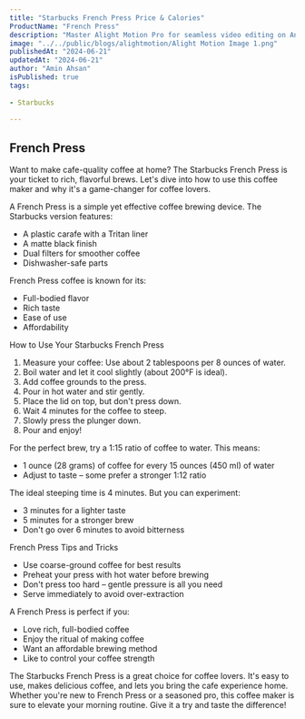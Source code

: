 ```yaml
---
title: "Starbucks French Press Price & Calories"
ProductName: "French Press" 
description: "Master Alight Motion Pro for seamless video editing on Android, iOS, and Tablets with our ultimate guide, unlocking advanced features and elevating your skills in 2024!"
image: "../../public/blogs/alightmotion/Alight Motion Image 1.png"
publishedAt: "2024-06-21"
updatedAt: "2024-06-21"
author: "Amin Ahsan"
isPublished: true
tags:
 
- Starbucks
      
---
```


## French Press 
  
  Want to make cafe-quality coffee at home? The Starbucks French Press is your ticket to rich, flavorful brews. Let's dive into how to use this coffee maker and why it's a game-changer for coffee lovers.

A French Press is a simple yet effective coffee brewing device. The Starbucks version features:
- A plastic carafe with a Tritan liner
- A matte black finish
- Dual filters for smoother coffee
- Dishwasher-safe parts

French Press coffee is known for its:
- Full-bodied flavor
- Rich taste
- Ease of use
- Affordability

How to Use Your Starbucks French Press

1. Measure your coffee: Use about 2 tablespoons per 8 ounces of water.
2. Boil water and let it cool slightly (about 200°F is ideal).
3. Add coffee grounds to the press.
4. Pour in hot water and stir gently.
5. Place the lid on top, but don't press down.
6. Wait 4 minutes for the coffee to steep.
7. Slowly press the plunger down.
8. Pour and enjoy!

For the perfect brew, try a 1:15 ratio of coffee to water. This means:
- 1 ounce (28 grams) of coffee for every 15 ounces (450 ml) of water
- Adjust to taste – some prefer a stronger 1:12 ratio

The ideal steeping time is 4 minutes. But you can experiment:
- 3 minutes for a lighter taste
- 5 minutes for a stronger brew
- Don't go over 6 minutes to avoid bitterness

French Press Tips and Tricks
- Use coarse-ground coffee for best results
- Preheat your press with hot water before brewing
- Don't press too hard – gentle pressure is all you need
- Serve immediately to avoid over-extraction

A French Press is perfect if you:
- Love rich, full-bodied coffee
- Enjoy the ritual of making coffee
- Want an affordable brewing method
- Like to control your coffee strength

The Starbucks French Press is a great choice for coffee lovers. It's easy to use, makes delicious coffee, and lets you bring the cafe experience home. Whether you're new to French Press or a seasoned pro, this coffee maker is sure to elevate your morning routine. Give it a try and taste the difference!

